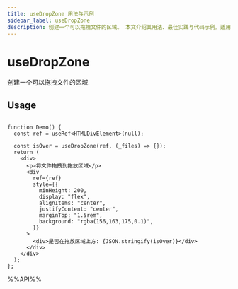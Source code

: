 ```yaml
---
title: useDropZone 用法与示例
sidebar_label: useDropZone
description: 创建一个可以拖拽文件的区域。 本文介绍其用法、最佳实践与代码示例。适用于 React 开发中需要处理副作用的场景。
---
```

# useDropZone

创建一个可以拖拽文件的区域

## Usage

```tsx live

function Demo() {
  const ref = useRef<HTMLDivElement>(null);

  const isOver = useDropZone(ref, (_files) => {});
  return (
    <div>
      <p>将文件拖拽到拖放区域</p>
      <div
        ref={ref}
        style={{
          minHeight: 200,
          display: "flex",
          alignItems: "center",
          justifyContent: "center",
          marginTop: "1.5rem",
          background: "rgba(156,163,175,0.1)",
        }}
      >
        <div>是否在拖放区域上方: {JSON.stringify(isOver)}</div>
      </div>
    </div>
  );
};

```

%%API%%